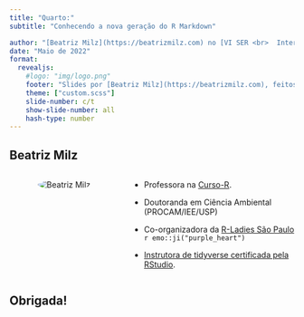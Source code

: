 ```yaml
---
title: "Quarto:"
subtitle: "Conhecendo a nova geração do R Markdown"

author: "[Beatriz Milz](https://beatrizmilz.com) no [VI SER <br>  International Seminar on Statistics with R](https://ser.uff.br)"
date: "Maio de 2022"
format: 
  revealjs:
    #logo: "img/logo.png"
    footer: "Slides por [Beatriz Milz](https://beatrizmilz.com), feitos com [Quarto](https://quarto.org/docs/presentations/revealjs/index.html). Código disponível no [GitHub](https://github.com/beatrizmilz/2022-SER-quarto)."
    theme: ["custom.scss"]
    slide-number: c/t
    show-slide-number: all
    hash-type: number
---
```


## Beatriz Milz {.center}


:::: {.columns}

::: {.column width="40%"}
<center>
<a href='mailto:milz.bea@gmail.com'><i class="far fa-envelope"></i></a>  <a href='https://twitter.com/BeaMilz'><i class="fab fa-twitter"></i>   <a href='https://github.com/beatrizmilz'><i class="fab fa-github"></i></a>
<a href='https://beatrizmilz.github.io/resume/index.pdf'><i class="ai ai-cv"></i></a>


<img src="img/foto.jpeg" style="border-radius: 50%;     max-width: 70%;" alt="Beatriz Milz">
</center>
:::

::: {.column width="60%"}

::: {.incremental}
- Professora na [Curso-R](https://curso-r.com/).

- Doutoranda em Ciência Ambiental (PROCAM/IEE/USP)


- Co-organizadora da [R-Ladies São Paulo](https://www.meetup.com/pt-BR/R-Ladies-Sao-Paulo) `r emo::ji("purple_heart")`


- [Instrutora de tidyverse certificada pela RStudio](https://education.rstudio.com/trainers/people/milz+beatriz/).

:::
:::

::::




## Obrigada! {.center}

<!-- inicio font awesome -->
<script src="https://kit.fontawesome.com/1f72d6921a.js" crossorigin="anonymous"></script>

<link rel="stylesheet" href="https://cdn.jsdelivr.net/gh/jpswalsh/academicons@1/css/academicons.min.css">
<!-- final font awesome -->

<!-- inicio github buttons  -->
<script async defer src="https://buttons.github.io/buttons.js"></script>
<!-- final github buttons  -->
